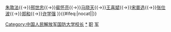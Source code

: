 {{Navbox
|name=中国人民解放军国防大学校长
|title=[[中国人民解放军国防大学]]校长
|image=[[File:People's_Liberation_Army_Flag_of_the_People's_Republic_of_China.svg|50px|中國人民解放軍軍旗]]
|list1=[[张震 (上将)|张震]]{{→}}[[朱敦法]]{{→}}[[邢世忠]]{{→}}[[裴怀亮]]{{→}}[[马晓天]]{{→}}[[王喜斌]]{{→}}[[宋普选]]{{→}}[[张仕波]]{{→}}[[郑和 (1958年)|郑和]]{{→}}[[许学强 (1962年)|许学强]]
}}<includeonly>{{#ifeq:{{{1}}}|nocat||[[Category:中国人民解放军国防大学校长]]}}</includeonly><noinclude>
[[Category:中国人民解放军国防大学校长|*]]
[[Category:中国人民解放军人物导航模板|职]]
[[Category:前任继任模板|军]]
</noinclude>